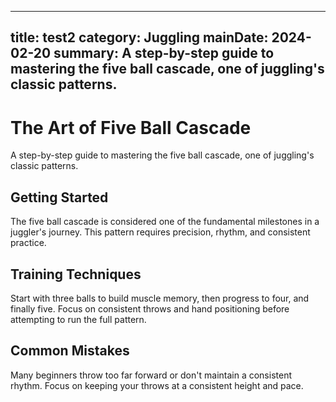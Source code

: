 
---
title: test2
category: Juggling
mainDate: 2024-02-20
summary: A step-by-step guide to mastering the five ball cascade, one of juggling's classic patterns.
---

# The Art of Five Ball Cascade

A step-by-step guide to mastering the five ball cascade, one of juggling's classic patterns.

## Getting Started

The five ball cascade is considered one of the fundamental milestones in a juggler's journey. This pattern requires precision, rhythm, and consistent practice.

## Training Techniques

Start with three balls to build muscle memory, then progress to four, and finally five. Focus on consistent throws and hand positioning before attempting to run the full pattern.

## Common Mistakes

Many beginners throw too far forward or don't maintain a consistent rhythm. Focus on keeping your throws at a consistent height and pace.
